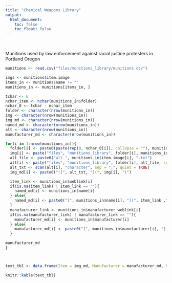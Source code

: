```yaml
---
title: "Chemical Weapons Library"
output:
  html_document:
    toc: false
    toc_float: false
---
```


<br>

Munitions used by law enforcement against racial justice protesters in Portland Oregon

```r

munitions <- read.csv("files/munitions_library/munitions.csv")

imgs <- munitions$item.image
items_in <- munitions$name != ""
munitions_in <- munitions[items_in, ]

tchar <- 6
nchar_item <- nchar(munitions_in$folder)
nchar_0 <- tchar - nchar_item
folder <- character(nrow(munitions_in))
img <- character(nrow(munitions_in))
img_md <- character(nrow(munitions_in))
named_md <- character(nrow(munitions_in))
alt <- character(nrow(munitions_in))
manufacturer_md <- character(nrow(munitions_in)) 

for(i in 1:nrow(munitions_in)){
  folder[i] <- paste0(paste(rep(0, nchar_0[i]), collapse = ""), munitions_in$folder[i])
  img[i] <- paste("files", "munitions_library", folder[i], munitions_in$item.image[i], sep = "/")
  alt_file <- paste0("alt_", munitions_in$item.image[i], ".txt")
  alt[i] <- paste("files", "munitions_library", folder[i], alt_file, sep = "/")
  alt_txt <- scan(alt[i], "character", sep = ";", quiet = TRUE)
  img_md[i] <- paste0("![", alt_txt, "](", img[i], ")")

  item_link <- munitions_in$weblink[i]
  if(is.na(item_link) | item_link == ""){
    named_md[i] <- munitions_in$name[i]
  } else{
    named_md[i] <- paste0("[", munitions_in$name[i], "](", item_link ,")")
  }
  manufacturer_link <- munitions_in$manufacturer_weblink[i]
  if(is.na(manufacturer_link) | manufacturer_link == ""){
    manufacturer_md[i] <- munitions_in$manufacturer[i]
  } else{
    manufacturer_md[i] <- paste0("[", munitions_in$manufacturer[i], "](", manufacturer_link ,")")
  }

manufacturer_md
}



text_tbl <- data.frame(Item = img_md, Manufacturer = manufacturer_md, Name = named_md) 

knitr::kable(text_tbl)

```

<br>
